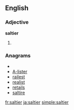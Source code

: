 ==English==

===Adjective===
'''saltier'''

# {{comparative of|[[salty#English|salty]]}}

===Anagrams===
* {{alphagram|aeilrst}}
* [[A-lister#English|A-lister]]
* [[railest#English|railest]]
* [[realist#English|realist]]
* [[retails#English|retails]]
* [[saltire#English|saltire]]

[[fr:saltier]]
[[ja:saltier]]
[[simple:saltier]]